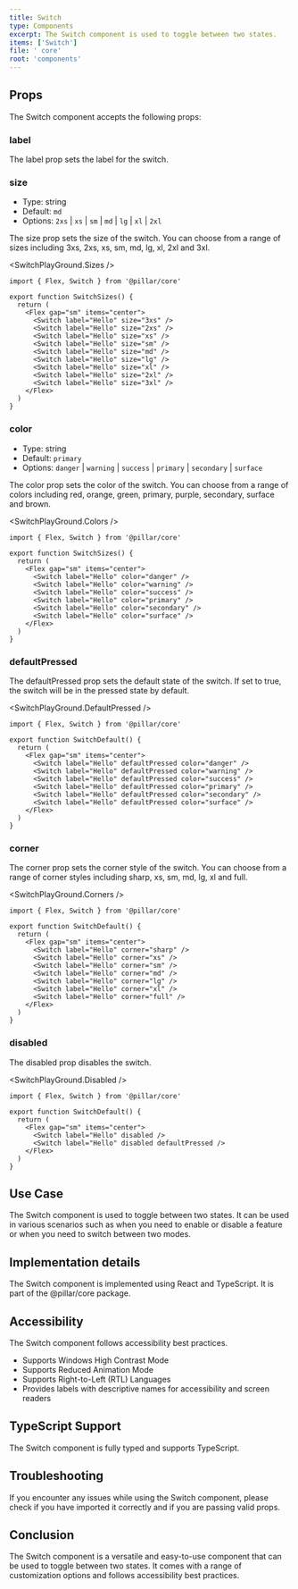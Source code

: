 ```yaml
---
title: Switch
type: Components
excerpt: The Switch component is used to toggle between two states.
items: ['Switch']
file: ' core'
root: 'components'
---
```


## Props

The Switch component accepts the following props:

### label

The label prop sets the label for the switch.

### size

- Type: string
- Default: `md`
- Options: `2xs` | `xs` | `sm` | `md` | `lg` | `xl` | `2xl`

The size prop sets the size of the switch. You can choose from a range of sizes including 3xs, 2xs, xs, sm, md, lg, xl, 2xl and 3xl.

<SwitchPlayGround.Sizes />

```tsx showLineNumbers title="Switch.tsx"
import { Flex, Switch } from '@pillar/core'

export function SwitchSizes() {
  return (
    <Flex gap="sm" items="center">
      <Switch label="Hello" size="3xs" />
      <Switch label="Hello" size="2xs" />
      <Switch label="Hello" size="xs" />
      <Switch label="Hello" size="sm" />
      <Switch label="Hello" size="md" />
      <Switch label="Hello" size="lg" />
      <Switch label="Hello" size="xl" />
      <Switch label="Hello" size="2xl" />
      <Switch label="Hello" size="3xl" />
    </Flex>
  )
}
```

### color

- Type: string
- Default: `primary`
- Options: `danger` | `warning` | `success` | `primary` | `secondary` | `surface`

The color prop sets the color of the switch. You can choose from a range of colors including red, orange, green, primary, purple, secondary, surface and brown.

<SwitchPlayGround.Colors />

```tsx showLineNumbers title="Switch.tsx"
import { Flex, Switch } from '@pillar/core'

export function SwitchSizes() {
  return (
    <Flex gap="sm" items="center">
      <Switch label="Hello" color="danger" />
      <Switch label="Hello" color="warning" />
      <Switch label="Hello" color="success" />
      <Switch label="Hello" color="primary" />
      <Switch label="Hello" color="secondary" />
      <Switch label="Hello" color="surface" />
    </Flex>
  )
}
```

### defaultPressed

The defaultPressed prop sets the default state of the switch. If set to true, the switch will be in the pressed state by default.

<SwitchPlayGround.DefaultPressed />

```tsx showLineNumbers title="Switch.tsx"
import { Flex, Switch } from '@pillar/core'

export function SwitchDefault() {
  return (
    <Flex gap="sm" items="center">
      <Switch label="Hello" defaultPressed color="danger" />
      <Switch label="Hello" defaultPressed color="warning" />
      <Switch label="Hello" defaultPressed color="success" />
      <Switch label="Hello" defaultPressed color="primary" />
      <Switch label="Hello" defaultPressed color="secondary" />
      <Switch label="Hello" defaultPressed color="surface" />
    </Flex>
  )
}
```

### corner

The corner prop sets the corner style of the switch. You can choose from a range of corner styles including sharp, xs, sm, md, lg, xl and full.

<SwitchPlayGround.Corners />

```tsx showLineNumbers title="Switch.tsx"
import { Flex, Switch } from '@pillar/core'

export function SwitchDefault() {
  return (
    <Flex gap="sm" items="center">
      <Switch label="Hello" corner="sharp" />
      <Switch label="Hello" corner="xs" />
      <Switch label="Hello" corner="sm" />
      <Switch label="Hello" corner="md" />
      <Switch label="Hello" corner="lg" />
      <Switch label="Hello" corner="xl" />
      <Switch label="Hello" corner="full" />
    </Flex>
  )
}
```

### disabled

The disabled prop disables the switch.

<SwitchPlayGround.Disabled />

```tsx showLineNumbers title="Switch.tsx"
import { Flex, Switch } from '@pillar/core'

export function SwitchDefault() {
  return (
    <Flex gap="sm" items="center">
      <Switch label="Hello" disabled />
      <Switch label="Hello" disabled defaultPressed />
    </Flex>
  )
}
```

## Use Case

The Switch component is used to toggle between two states. It can be used in various scenarios such as when you need to enable or disable a feature or when you need to switch between two modes.

## Implementation details

The Switch component is implemented using React and TypeScript. It is part of the @pillar/core package.

## Accessibility

The Switch component follows accessibility best practices.

- Supports Windows High Contrast Mode
- Supports Reduced Animation Mode
- Supports Right-to-Left (RTL) Languages
- Provides labels with descriptive names for accessibility and screen readers

## TypeScript Support

The Switch component is fully typed and supports TypeScript.

## Troubleshooting

If you encounter any issues while using the Switch component, please check if you have imported it correctly and if you are passing valid props.

## Conclusion

The Switch component is a versatile and easy-to-use component that can be used to toggle between two states. It comes with a range of customization options and follows accessibility best practices.

